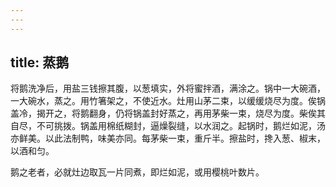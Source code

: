 ```yaml
---
---
---
```

title: 蒸鹅
---



将鹅洗净后，用盐三钱擦其腹，以葱填实，外将蜜拌酒，满涂之。锅中一大碗酒，一大碗水，蒸之。用竹箸架之，不使近水。灶用山茅二束，以缓缓烧尽为度。俟锅盖冷，揭开之，将鹅翻身，仍将锅盖封好蒸之，再用茅柴一束，烧尽为度。柴俟其自尽，不可挑拨。锅盖用棉纸糊封，逼燥裂缝，以水润之。起锅时，鹅烂如泥，汤亦鲜美。以此法制鸭，味美亦同。每茅柴一束，重斤半。擦盐时，搀入葱、椒末，以酒和匀。

鹅之老者，必就灶边取瓦一片同煮，即烂如泥，或用樱桃叶数片。